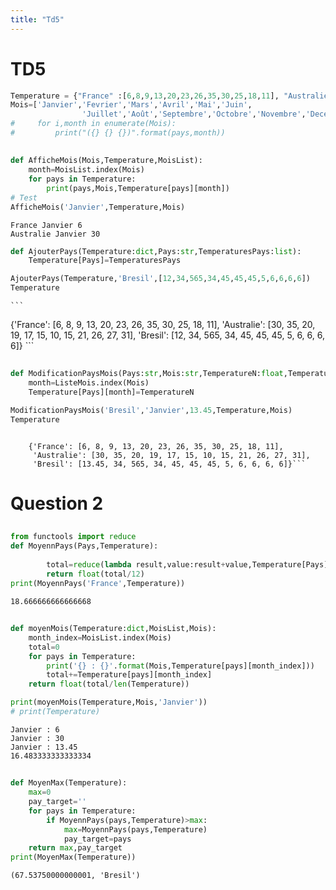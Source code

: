 ```yaml
---
title: "Td5"
---
```

# TD5


<Download />


```python
Temperature = {"France" :[6,8,9,13,20,23,26,35,30,25,18,11], "Australie" : [30,35,20,19,17,15,10,15,21,26,27,31] }
Mois=['Janvier','Fevrier','Mars','Avril','Mai','Juin',
                'Juillet','Août','Septembre','Octobre','Novembre','Decembre']
#     for i,month in enumerate(Mois):
#         print("({} {} {})".format(pays,month))
```

## 


```python
def AfficheMois(Mois,Temperature,MoisList):
    month=MoisList.index(Mois)
    for pays in Temperature:
        print(pays,Mois,Temperature[pays][month])
# Test
AfficheMois('Janvier',Temperature,Mois)
```

    France Janvier 6
    Australie Janvier 30




```python
def AjouterPays(Temperature:dict,Pays:str,TemperaturesPays:list):
    Temperature[Pays]=TemperaturesPays

AjouterPays(Temperature,'Bresil',[12,34,565,34,45,45,45,5,6,6,6,6])
Temperature
```




    ```
{'France': [6, 8, 9, 13, 20, 23, 26, 35, 30, 25, 18, 11],
     'Australie': [30, 35, 20, 19, 17, 15, 10, 15, 21, 26, 27, 31],
     'Bresil': [12, 34, 565, 34, 45, 45, 45, 5, 6, 6, 6, 6]}
    ```



## 


```python
def ModificationPaysMois(Pays:str,Mois:str,TemperatureN:float,Temperature:dict,ListeMois:list):
    month=ListeMois.index(Mois)
    Temperature[Pays][month]=TemperatureN

ModificationPaysMois('Bresil','Janvier',13.45,Temperature,Mois)
Temperature
```



```

    {'France': [6, 8, 9, 13, 20, 23, 26, 35, 30, 25, 18, 11],
     'Australie': [30, 35, 20, 19, 17, 15, 10, 15, 21, 26, 27, 31],
     'Bresil': [13.45, 34, 565, 34, 45, 45, 45, 5, 6, 6, 6, 6]}```
```



# Question 2
##


```python
from functools import reduce
def MoyennPays(Pays,Temperature):
        
        total=reduce(lambda result,value:result+value,Temperature[Pays])
        return float(total/12)
print(MoyennPays('France',Temperature))
```

    18.666666666666668


## 


```python
def moyenMois(Temperature:dict,MoisList,Mois):
    month_index=MoisList.index(Mois)
    total=0
    for pays in Temperature:
        print('{} : {}'.format(Mois,Temperature[pays][month_index]))
        total+=Temperature[pays][month_index]
    return float(total/len(Temperature))

print(moyenMois(Temperature,Mois,'Janvier'))
# print(Temperature)
```

    Janvier : 6
    Janvier : 30
    Janvier : 13.45
    16.483333333333334


## 


```python
def MoyenMax(Temperature):
    max=0
    pay_target=''
    for pays in Temperature:
        if MoyennPays(pays,Temperature)>max:
            max=MoyennPays(pays,Temperature)
            pay_target=pays
    return max,pay_target
print(MoyenMax(Temperature))
```

    (67.53750000000001, 'Bresil')


